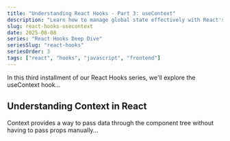 ```yaml
---
title: "Understanding React Hooks - Part 3: useContext"
description: "Learn how to manage global state effectively with React's Context API and useContext hook"
slug: react-hooks-usecontext
date: 2025-08-08
series: "React Hooks Deep Dive"
seriesSlug: "react-hooks"
seriesOrder: 3
tags: ["react", "hooks", "javascript", "frontend"]
---
```


In this third installment of our React Hooks series, we'll explore the useContext hook...

## Understanding Context in React

Context provides a way to pass data through the component tree without having to pass props manually...
